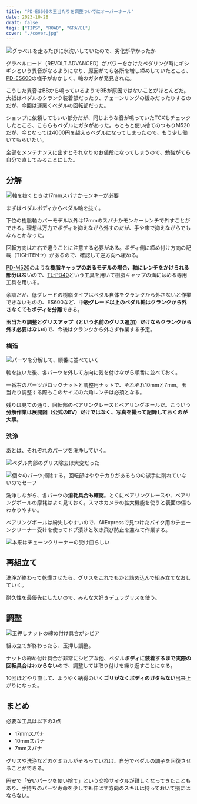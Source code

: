 ```yaml
---
title: "PD-ES600の玉当たりを調整ついでにオーバーホール"
date: 2023-10-28
draft: false
tags: ["TIPS", "ROAD", "GRAVEL"]
cover: "./cover.jpg"
---
```


![グラベルを走るたびに水洗いしていたので、劣化が早かったか](./dirty.jpg)

グラベルロード（REVOLT ADVANCED）がパワーをかけたペダリング時にギシギシという異音がなるようになり、原因がてら各所を増し締めしていたところ、[PD-ES600](https://amzn.to/3QusORA)の様子がおかしく、軸のガタが発見された。

こうした異音はBBから鳴っているようでBBが原因ではないことがほとんどだ。大抵はペダルのクランク装着部だったり、チェーンリングの緩みだったりするのだが、今回は運悪くペダルの回転部だった。

ショップに依頼してもいい部分だが、同じような音が鳴っていたTCXもチェックしたところ、こちらもペダルにガタがあった。もともと使い捨てのつもりM520だが、今となっては4000円を越えるペダルになってしまったので、もう少し働いてもらいたい。

全部をメンテナンスに出すとそれなりのお値段になってしまうので、勉強がてら自分で直してみることにした。

<Amzn asin="B07BWC3Y1N" />

## 分解

![軸を抜くときは17mmスパナかモンキーが必要](./cover.jpg)

まずはペダルボディからペダル軸を抜く。

下位の樹脂軸カバーモデル以外は17mmのスパナかモンキーレンチで外すことができる。理想は万力でボディを抑えながら外すのだが、手や床で抑えながらでもなんとかなった。

回転方向は左右で違うことに注意する必要がある。ボディ側に締め付け方向の記載（TIGHTEN→）があるので、確認して逆方向へ緩める。

[PD-M520](https://amzn.to/3Fwen9r)のような**樹脂キャップのあるモデルの場合、軸にレンチをかけられる部分はない**ので、[TL-PD40](https://amzn.to/3FtvUzc)という工具を用いて樹脂キャップの溝にはめる専用工具を用いる。

<Amzn asin="B002ZI6AU4" />

余談だが、低グレードの樹脂タイプはペダル自体をクランクから外さないと作業できないものの、ES600など、中**級グレード以上のペダル軸はクランクから外さなくてもボディを分離**できる。

**玉当たり調整とグリスアップ（という名前のグリス追加）だけならクランクから外す必要はない**ので、今後はクランクから外さず作業する予定。

### 構造

![パーツを分解して、順番に並べていく](./pedal-axle-dv.jpg)

軸を抜いた後、各パーツを外して方向に気を付けながら順番に並べておく。

一番右のパーツがロックナットと調整用ナットで、それぞれ10mmと7mm。玉当たり調整する際もこのサイズの六角レンチは必須となる。

残りは見ての通り、回転部のベアリングレースとベアリングボールだ。こういう**分解作業は展開図（公式のEV）だけではなく、写真を撮って記録しておくのが大事**。

### 洗浄

あとは、それぞれのパーツを洗浄していく。

![ペダル内部のグリス除去は大変だった](./clean-inside.jpg)

![個々のパーツ掃除する。回転部はややテカりがあるものの派手に削れていないのでセーフ](./es800-dv.jpg)

洗浄しながら、各パーツの**消耗具合も確認**。とくにベアリングレースや、ベアリングボールの摩耗はよく見ておく。スマホカメラの拡大機能を使うと表面の傷もわかりやすい。

ベアリングボールは紛失しやすいので、AliExpressで見つけたバイク用のチェーンクリーナー受けを使ってドブ漬けと吹き飛び防止を兼ねて作業する。

![本来はチェーンクリーナーの受け皿らしい](./clean-machine.jpg)

<LinkCard url="https://vi.aliexpress.com/item/1005004596808221.html"  />

## 再組立て

洗浄が終わって乾燥させたら、グリスをこれでもかと詰め込んで組み立てなおしていく。

耐久性を最優先にしたいので、みんな大好きデュラグリスを使う。

<Amzn asin="B001XE15WO" />

## 調整

![玉押しナットの締め付け具合がシビア](./tamaoshi.jpg)

組み立てが終わったら、玉押し調整。

ナットの締め付け具合が非常にシビアな他、ペダル**ボディに装着するまで実際の回転具合はわからない**ので、調整しては取り付けを繰り返すことになる。

10回ほどやり直して、ようやく納得のいく**ゴリがなくボディのガタもない**出来上がりになった。

## まとめ

必要な工具は以下の3点

- 17mmスパナ
- 10mmスパナ
- 7mmスパナ

グリスや洗浄などのケミカルがそろっていれば、自分でペダルの調子を回復させることができる。

円安で「安いパーツを使い捨て」という交換サイクルが難しくなってきたこともあり、手持ちのパーツ寿命を少しでも伸ばす方向のスキルは持っておいて損にはならない。
